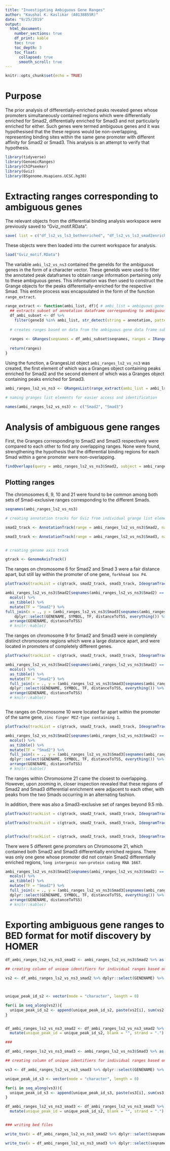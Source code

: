 ---
title: "Investigating Ambiguous Gene Ranges"
author: "Kaushal K. Kaslikar (A0138855R)"
date: "9/25/2019"
output: 
  html_document:
    number_sections: true
    df_print: kable
    toc: true
    toc_depth: 3  
    toc_float:
      collapsed: true
      smooth_scroll: true
---

```{r setup, include=FALSE}
knitr::opts_chunk$set(echo = TRUE)
```

# Purpose

The prior analysis of differentially-enriched peaks revealed genes whose promoters simultaneously contained regions which were differentially enriched for Smad2, differentially enriched for Smad3 and not particularly enriched for either. Such genes were termed ambiguous genes and it was hypothesised that the these regions would be non-overlapping, representing binding sites within the same gene promoter with different affinity for Smad2 or Smad3. This analysis is an attempt to verify that hypothesis.



```{r libraries, results='hide', warning=FALSE, message=FALSE, eval=TRUE}
library(tidyverse)
library(GenomicRanges)
library(ChIPseeker)
library(Gviz)
library(BSgenome.Hsapiens.UCSC.hg38)
```

# Extracting ranges corresponding to ambiguous genes 

The relevant objects from the differential binding analysis workspace were previously saved to "Gviz_motif.RData".



```{r results='hide', warning=FALSE, message=FALSE, eval=FALSE}

save( list = c("df_ls2_vs_ls3_bothenriched", "df_ls2_vs_ls3_smad2enriched", "df_ls2_vs_ls3_smad3enriched", "df_ls2_vs_ns3_bothenriched", "df_ls2_vs_ns3_smad2enriched", "df_ls2_vs_ns3_smad3enriched", "ambi_ls2_vs_ls3", "ambi_ls2_vs_ns3"), file = "Gviz_motif.RData")


```


These objects were then loaded into the current workspace for analysis.

```{r}
load("Gviz_motif.RData")
```

The variable `ambi_ls2_vs_ns3` contained the geneIds for the ambiguous genes in the form of a character vector. These geneIds were used to filter the annotated peak dataframes to obtain range information pertaining only to these ambiguous genes. This information was then used to construct the Grange objects for the peaks differentially-enriched for the respective Smad. This entire process was encapsulated in the form of the function `range_extract`. 



```{r}

range_extract <- function(ambi_list, df){ # ambi_list = ambiguous gene vector, df = annotation dataframe
  ## extracts subset of annotation dataframe corresponding to ambiguous genes
  df_ambi_subset <- df %>% 
    filter(geneId %in% ambi_list, str_detect(string = annotation, pattern = "Promoter"))
  
  # creates ranges based on data from the ambiguous gene data frame subset
  
  ranges <- GRanges(seqnames = df_ambi_subset$seqnames, ranges = IRanges(start = df_ambi_subset$start, df_ambi_subset$end), strand = df_ambi_subset$strand, GENENAME = df_ambi_subset$GENENAME, SYMBOL = df_ambi_subset$SYMBOL, log10_LR = df_ambi_subset$log10_LR,geneId = df_ambi_subset$geneId, distanceToTSS = df_ambi_subset$distanceToTSS)
  
  return(ranges)
}

```



Using the function, a GrangesList object `ambi_ranges_ls2_vs_ns3` was created, the first element of which was a Granges object containing peaks enriched for Smad2 and the second element of which was a Granges object containing peaks enriched for Smad3.


```{r}

ambi_ranges_ls2_vs_ns3 <- GRangesList(range_extract(ambi_list = ambi_ls2_vs_ns3, df = df_ls2_vs_ns3_smad2enriched), range_extract(ambi_list = ambi_ls2_vs_ns3, df = df_ls2_vs_ns3_smad3enriched))

# naming granges list elements for easier access and identification

names(ambi_ranges_ls2_vs_ns3) <- c("Smad2", "Smad3")
```

# Analysis of ambiguous gene ranges


First, the Granges corresponding to Smad2 and Smad3 respectively were compared to each other to find any overlapping ranges. None were found, strengthening the hypothesis that the differential binding regions for each Smad within a gene promoter were non-overlapping.


```{r}

findOverlaps(query = ambi_ranges_ls2_vs_ns3$Smad2, subject = ambi_ranges_ls2_vs_ns3$Smad3)

```


## Plotting ranges

The chromosomes 6, 9, 10 and 21 were found to be common among both sets of Smad-exclusive ranges corresponding to the different Smads.



```{r}
seqnames(ambi_ranges_ls2_vs_ns3)
```




```{r}

# creating annotation tracks for Gviz from individual grange list elements

smad2_track <- AnnotationTrack(range = ambi_ranges_ls2_vs_ns3$Smad2, name="Smad2")

smad3_track <- AnnotationTrack(range = ambi_ranges_ls2_vs_ns3$Smad3, name="Smad3")


# creating genome axis track

gtrack <- GenomeAxisTrack()

```

The ranges on chromosome 6 for Smad2 and Smad 3 were a fair distance apart, but still lay within the promoter of one gene,  `forkhead box P4`.


```{r fig.cap= "Chromosome 6 Ranges",}
plotTracks(trackList = c(gtrack, smad2_track, smad3_track, IdeogramTrack(chromosome = "chr6", genome = "hg38")), chromosome = "chr6")
```





```{r message=FALSE, warning=FALSE}
ambi_ranges_ls2_vs_ns3$Smad2[seqnames(ambi_ranges_ls2_vs_ns3$Smad2) == "chr6"] %>% 
  mcols() %>% 
  as_tibble() %>%
  mutate(TF = "Smad2") %>% 
full_join(x = ., y = (ambi_ranges_ls2_vs_ns3$Smad3[seqnames(ambi_ranges_ls2_vs_ns3$Smad3) == "chr6"] %>% mcols() %>% as_tibble()) %>% mutate(TF = "Smad3")) %>% 
    dplyr::select(GENENAME, SYMBOL, TF, distanceToTSS, everything()) %>%
  arrange(GENENAME, distanceToTSS)
  # knitr::kable()
```


The ranges on chromosome 9 for Smad2 and Smad3 were in completely distinct chromosome regions which were a large distance apart, and were located in promoters of completely different genes.


```{r fig.cap="Chromosome 9 Ranges"}

plotTracks(trackList = c(gtrack, smad2_track, smad3_track, IdeogramTrack(chromosome = "chr9", genome = "hg38")), chromosome = "chr9")

```





```{r message=FALSE, warning=FALSE}

ambi_ranges_ls2_vs_ns3$Smad2[seqnames(ambi_ranges_ls2_vs_ns3$Smad2) == "chr9"] %>% 
  mcols() %>% 
  as_tibble() %>%
  mutate(TF = "Smad2") %>% 
  full_join(x = ., y = (ambi_ranges_ls2_vs_ns3$Smad3[seqnames(ambi_ranges_ls2_vs_ns3$Smad3) == "chr9"] %>% mcols() %>% as_tibble()) %>% mutate(TF = "Smad3")) %>% 
  dplyr::select(GENENAME, SYMBOL, TF, distanceToTSS, everything()) %>%
  arrange(GENENAME, distanceToTSS)
  # knitr::kable()



```

The ranges on Chromosome 10 were located far apart within the promoter of the same gene, `zinc finger MIZ-type containing 1`. 



```{r fig.cap="Chromosome 10 Ranges"}
plotTracks(trackList = c(gtrack, smad2_track, smad3_track, IdeogramTrack(chromosome = "chr10", genome = "hg38")), chromosome = "chr10")
```



```{r message=FALSE, warning=FALSE}
ambi_ranges_ls2_vs_ns3$Smad2[seqnames(ambi_ranges_ls2_vs_ns3$Smad2) == "chr10"] %>% 
  mcols() %>% 
  as_tibble() %>%
  mutate(TF = "Smad2") %>% 
  full_join(x = ., y = (ambi_ranges_ls2_vs_ns3$Smad3[seqnames(ambi_ranges_ls2_vs_ns3$Smad3) == "chr10"] %>% mcols() %>% as_tibble()) %>% mutate(TF = "Smad3")) %>% 
  dplyr::select(GENENAME, SYMBOL, TF, distanceToTSS, everything()) %>%  
  arrange(GENENAME, distanceToTSS)
  # knitr::kable()
```


The ranges within Chromosome 21 came the closest to overlapping. However, upon zooming in, closer inspection revealed that these regions of Smad2 and Smad3 differential enrichment were adjacent to each other, with peaks from the two Smads occurring in an alternating fashion. 

In addition, there was also a Smad3-exclusive set of ranges beyond 9.5 mb. 


```{r fig.cap="Chromosome 21 Ranges"}
plotTracks(trackList = c(gtrack, smad2_track, smad3_track, IdeogramTrack(chromosome = "chr21", genome = "hg38")), chromosome = "chr21")
```




```{r fig.cap="Chromosome 21 Ranges; Close-up from 8.199 mb to  8.261 mb"}
plotTracks(trackList = c(gtrack, smad2_track, smad3_track, IdeogramTrack(chromosome = "chr21", genome = "hg38")), chromosome = "chr21", from = 8.199*10^6, to = 8.22*10^6)



```


```{r fig.cap="Chromosome 21 Ranges; Close-up from 8.42 mb to  8.455 mb"}
plotTracks(trackList = c(gtrack, smad2_track, smad3_track, IdeogramTrack(chromosome = "chr21", genome = "hg38")), chromosome = "chr21", from = 8.42*10^6, to = 8.45*10^6) 
```


There were 5 different gene promoters on Chromosome 21, which contained both Smad2 and Smad3 differentially enriched regions. There was only one gene whose promoter did not contain Smad2 differentially enriched regions, `long intergenic non-protein coding RNA 1667`.



```{r message=FALSE, warning=FALSE}
ambi_ranges_ls2_vs_ns3$Smad2[seqnames(ambi_ranges_ls2_vs_ns3$Smad2) == "chr21"] %>% 
  mcols() %>% 
  as_tibble() %>%
  mutate(TF = "Smad2") %>% 
  full_join(x = ., y = (ambi_ranges_ls2_vs_ns3$Smad3[seqnames(ambi_ranges_ls2_vs_ns3$Smad3) == "chr21"] %>% mcols() %>% as_tibble()) %>% mutate(TF = "Smad3")) %>% 
  dplyr::select(GENENAME, SYMBOL, TF, distanceToTSS, everything()) %>% 
  arrange(GENENAME, distanceToTSS) 
  # knitr::kable()
```

# Exporting ambiguous gene ranges to BED format for motif discovery by HOMER


```{r}



df_ambi_ranges_ls2_vs_ns3_smad2 <- ambi_ranges_ls2_vs_ns3$Smad2 %>% as.data.frame() %>% as_tibble() ## data frame created from ambiguous gene ranges

## creating column of unique identifiers for individual ranges based on annotated gene names

vs2 <- df_ambi_ranges_ls2_vs_ns3_smad2 %>% dplyr::select(GENENAME) %>% unlist()  



unique_peak_id_s2 <- vector(mode = "character", length = 0)

for(i in seq_along(vs2)){
  unique_peak_id_s2 <- append(unique_peak_id_s2, paste(vs2[i], sum(vs2[1:i] == vs2[i]), sep = "--"))
}


df_ambi_ranges_ls2_vs_ns3_smad2 <- df_ambi_ranges_ls2_vs_ns3_smad2 %>% 
  mutate(unique_peak_id = unique_peak_id_s2, blank = "", strand = ".")

###

df_ambi_ranges_ls2_vs_ns3_smad3 <- ambi_ranges_ls2_vs_ns3$Smad3 %>% as.data.frame() %>% as_tibble() ## data frame created from ambiguous gene ranges

## creating column of unique identifiers for individual ranges based on annotated gene names

vs3 <- df_ambi_ranges_ls2_vs_ns3_smad3 %>% dplyr::select(GENENAME) %>% unlist()

unique_peak_id_s3 <- vector(mode = "character", length = 0)

for(i in seq_along(vs3)){
  unique_peak_id_s3 <- append(unique_peak_id_s3, paste(vs3[i], sum(vs3[1:i] == vs3[i]), sep = "--"))
}

df_ambi_ranges_ls2_vs_ns3_smad3 <- df_ambi_ranges_ls2_vs_ns3_smad3 %>% 
  mutate(unique_peak_id = unique_peak_id_s2, blank = "", strand = ".")


### writing bed files

write_tsv(x = df_ambi_ranges_ls2_vs_ns3_smad2 %>% dplyr::select(seqnames, start, end, unique_peak_id, blank, strand), path = "ambi_ranges_ls2_vs_ns3_Smad2.bed" , col_names = FALSE)

write_tsv(x = df_ambi_ranges_ls2_vs_ns3_smad3 %>% dplyr::select(seqnames, start, end, unique_peak_id, blank, strand), path = "ambi_ranges_ls2_vs_ns3_Smad3.bed", col_names = FALSE )



```


